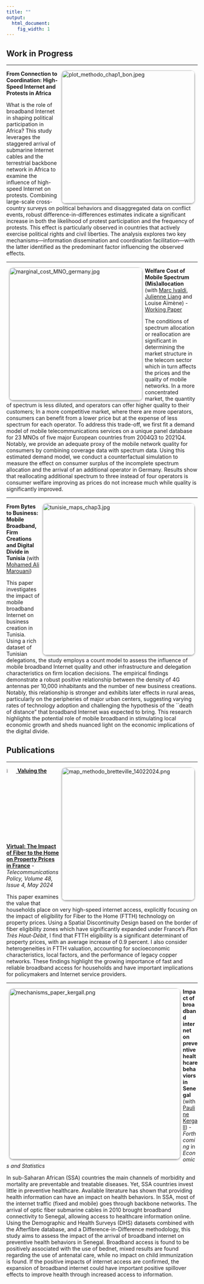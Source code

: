 ```yaml
---
title: ""
output:
  html_document:
    fig_width: 1
---
```


<link rel="shortcut icon" href="favicon.ico">


<style>
  .rounded-image {
    border-radius: 10px; 
    box-shadow: 0px 2px 4px rgba(0, 0, 0, 0.4); 
    margin-right: 2mm; 
    margin-left: 2mm;
  }

</style>






## Work in Progress

----

<div>
  <img  align="right" src="images/plot_methodo_chap1_bon.jpeg" class="rounded-image" alt="plot_methodo_chap1_bon.jpeg"  width="350px" >
</div>

**From Connection to Coordination: High-Speed Internet and Protests in Africa** 

What is the role of broadband Internet in shaping political participation in Africa? This study leverages the staggered arrival of submarine Internet cables and the terrestrial backbone network in Africa to examine the influence of high-speed Internet on protests. Combining large-scale cross-country surveys on political behaviors and disaggregated data on conflict events, robust difference-in-differences estimates indicate a significant increase in both the likelihood of protest participation and the frequency of protests. This effect is particularly observed in countries that actively exercise political rights and civil liberties. The analysis explores two key mechanisms---information dissemination and coordination facilitation---with the latter identified as the predominant factor influencing the observed effects.


<!---
- [Working Paper](https://papers.ssrn.com/sol3/papers.cfm?abstract_id=4247083)
--->

----

<div>
  <img  align="left" src="images/marginal_cost_MNO_germany.jpg" class="rounded-image" alt="marginal_cost_MNO_germany.jpg"  width="350px" >
</div>



**Welfare Cost of Mobile Spectrum (Mis)allocation** (with [Marc Ivaldi](https://www.tse-fr.eu/fr/people/marc-ivaldi), [Julienne Liang](https://www.researchgate.net/profile/Julienne-Liang) and Louise Aïmène) - [Working Paper](https://papers.ssrn.com/sol3/papers.cfm?abstract_id=4228058)

The conditions of spectrum allocation or reallocation are significant in determining the market structure in the telecom sector which in turn affects the prices and the quality of mobile networks. In a more concentrated market, the quantity of spectrum is less diluted, and operators can offer higher quality to their customers; In a more competitive market, where there are more operators, consumers can benefit from a lower price but at the expense of less spectrum for each operator. To address this trade-off, we first fit a demand model of mobile telecommunications services on a unique panel database for 23 MNOs of five major European countries from 2004Q3 to 2021Q4. Notably, we provide an adequate proxy of the mobile network quality for consumers by combining coverage data with spectrum data. Using this estimated demand model, we conduct a counterfactual simulation to measure the effect on consumer surplus of the incomplete spectrum allocation and the arrival of an additional operator in Germany. Results show that reallocating additional spectrum to three instead of four operators is consumer welfare improving as prices do not increase much while quality is significantly improved.


----

<div>
  <img  align="right" src="images/tunisie_maps_chap3.jpg" class="rounded-image" alt="tunisie_maps_chap3.jpg"  width="400px" >
</div>

**From Bytes to Business: Mobile Broadband, Firm Creations and Digital Divide in Tunisia** (with [Mohamed Ali Marouani](https://sites.google.com/view/mohamedali-marouani/home))


This paper investigates the impact of mobile broadband Internet on business creation in Tunisia. Using a rich dataset of Tunisian delegations, the study employs a count model to assess the influence of mobile broadband Internet quality and other infrastructure and delegation characteristics on firm location decisions. The empirical findings demonstrate a robust positive relationship between the density of 4G antennas per 10,000 inhabitants and the number of new business creations. Notably, this relationship is stronger and exhibits later effects in rural areas, particularly on the peripheries of major urban centers, suggesting varying rates of technology adoption and challenging the hypothesis of the ``death of distance" that broadband Internet was expected to bring. This research highlights the potential role of mobile broadband in stimulating local economic growth and sheds nuanced light on the economic implications of the digital divide.



<!---

----

**The Relationship between License Duration and Telecom Investment in Africa and the Middle East: an Econometric Analysis** 

This research project links investment in the telecommunications sector and one of the terms of the regulatory framework for this sector, the mobile licence duration in African and Middle-eastern countries. Using World Cellular Information Service and Worldwide Governance Indicators data, we were able to build a database combining the amount of CAPEX per capita with the license duration (the average duration of all active licenses) adding governance quality indicators for 13 developing countries in Africa and the Middle East over a 9-year period. Based on an OLS estimate, we found that the licence duration has a positive effect on investment provided that the political stability of the country is above a certain threshold.

--->



## Publications


----

<div>
  <img  align="right" src="images/map_methodo_bretteville_14022024.png" class="rounded-image" alt="map_methodo_bretteville_14022024.png"  width="350px" >
</div>

<a align="left" href="https://www.scimagojr.com/journalsearch.php?q=20870&amp;tip=sid&amp;exact=no" title="SCImago Journal & Country Rank">
  <img border="0" src="https://www.scimagojr.com/journal_img.php?id=20870" alt="SCImago Journal & Country Rank" width="5%" height="5%" />
</a> [**Valuing the Virtual: The Impact of Fiber to the Home on Property Prices in France**](https://doi.org/10.1016/j.telpol.2024.102732) - *Telecommunications Policy, Volume 48, Issue 4, May 2024*



This paper examines the value that households place on very high-speed internet access, explicitly focusing on the impact of eligibility for Fiber to the Home (FTTH) technology on property prices. Using a Spatial Discontinuity Design based on the border of fiber eligibility zones which have significantly expanded under France's *Plan Très Haut-Débit*, I find that FTTH eligibility is a significant determinant of property prices, with an average increase of 0.9 percent. I also consider heterogeneities in FTTH valuation, accounting for socioeconomic characteristics, local factors, and the performance of legacy copper networks. These findings highlight the growing importance of fast and reliable broadband access for households and have important implications for policymakers and Internet service providers.

<!---
<a href="https://www.scimagojr.com/journalsearch.php?q=20870&amp;tip=sid&amp;exact=no" title="SCImago Journal &amp; Country Rank"><img border="0" src="https://www.scimagojr.com/journal_img.php?id=20870" alt="SCImago Journal &amp; Country Rank"  /></a>
--->


----

<div>
  <img  align="left" src="images/mechanisms_paper_kergall.png" class="rounded-image" alt="mechanisms_paper_kergall.png"  width="450px" >
</div>


**Impact of broadband internet on preventive healthcare behaviors in Senegal** (with [Pauline Kergall](https://sites.google.com/view/paulinekergall/home?authuser=0)) - *Forthcoming* in *Economics and Statistics*

In sub-Saharan African (SSA) countries the main channels of morbidity and mortality are preventable and treatable diseases. Yet, SSA countries invest little in preventive healthcare. Available literature has shown that providing health information can have an impact on health behaviors. In SSA, most of the internet traffic (fixed and mobile) goes through backbone networks. The arrival of optic fiber submarine cables in 2010 brought broadband connectivity to Senegal, allowing access to healthcare information online. Using the Demographic and Health Surveys (DHS) datasets combined with the Afterfibre database, and a Difference-in-Difference methodology, this study aims to assess the impact of the arrival of broadband internet on preventive health behaviors in Senegal. Broadband access is found to be positively associated with the use of bednet, mixed results are found regarding the use of antenatal care, while no impact on child immunization is found. If the positive impacts of internet access are confirmed, the expansion of broadband internet could have important positive spillover effects to improve health through increased access to information.




